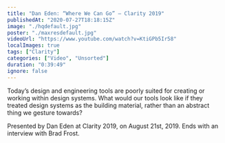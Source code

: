 ```yaml
---
title: "Dan Eden: “Where We Can Go” — Clarity 2019"
publishedAt: "2020-07-27T18:18:15Z"
image: "./hqdefault.jpg"
poster: "./maxresdefault.jpg"
videoUrl: "https://www.youtube.com/watch?v=KtiGPb5Ir58"
localImages: true
tags: ["Clarity"]
categories: ["Video", "Unsorted"]
duration: "0:39:49"
ignore: false
---
```


Today’s design and engineering tools are poorly suited for creating or working within design systems. What would our tools look like if they treated design systems as the building material, rather than an abstract thing we gesture towards?

Presented by Dan Eden at Clarity 2019, on August 21st, 2019. Ends with an interview with Brad Frost.
